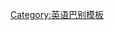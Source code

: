 {{User language-N|en-CA|This user is a '''[[:Category:en-CA 母語使用者|native]]''' speaker of '''[[:Category:en-CA 使用者|Canadian English]]'''.|加拿大英语}}<noinclude>
[[Category:英语巴别模板]]

</noinclude>